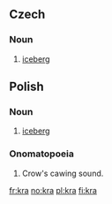 ==Czech==

===Noun===
{{cs-noun|g=f}}

# [[iceberg]]

==Polish==

===Noun===
{{cs-noun|g=f}}

# [[iceberg]]

===Onomatopoeia===
# Crow's cawing sound.

[[fr:kra]]
[[no:kra]]
[[pl:kra]]
[[fi:kra]]